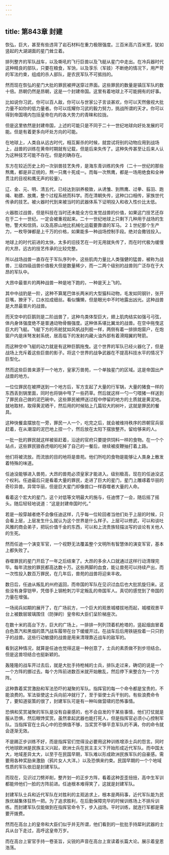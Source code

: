 ```yaml
---
---
---
```

title: 第843章 封建
---



恢弘，巨大，甚至有些违背了岩石材料在重力极限强度。三百米高六百米宽，犹如竖起的大湖湖面的星门耸立着。

排列整齐的军队战车，以及嘶吼的飞行巨兽以及飞艇从星门中走出。在冷兵器时代这种精良的部队，只要在粮食，军饷，以及享乐（军妓）不断绝的情况下，用严苛的军法约束，组成的杀人部队，是农民军队不可抵挡的。

然而现在恢弘的星门大批的罪民被押送穿过界面。这些罪民的数量是镇压军队的数十倍。昂朝仍然是昂朝，这是一个封建帝国。这里有着地球上不可能拥有的好事。

比如说你习武，你可以百人敌，你可以与世家公子言谈甚欢，你可以天然傲视大批力量不如你的低力量者。你可以炫耀你习武的毅力努力，挑战所谓的天才。你可以得到帝国境内包括皇帝在内的各大势力的青睐和拉拢。

但是这里依然是封建帝国，上述的可能只是不同于二十一世纪地球向好处发展的可能。但是有着更多向坏处方向的可能。

在地球上，人类自从远古时代，相互厮杀的时候，就尝试将别的动物应用到战场上，战兽的训练在黄帝时期就有记载，但是后来失传了。这种失传甚至让后来人认为这种技艺可能不存在。但是的确存在。

东方在较近历史上的一次驯兽技艺失传，是海东青训练的失传（二十一世纪的那些熬鹰，都是非正统的，熬一只鹰十死成一。而每一次熬鹰，都是一场用绝食和全神贯注的目视和鹰无声的较量）。

辽、金、元、明、清五代，已经达到驯养极致，从诱雏、到熬鹰、过拳、翦羽、跑绳、勒膘、放鹰，整个过程系统而科学。而在清朝失传，这种口口相传，家族世代传承的技艺。被火器时代到来被当时的武器体系下证明投入和收入性价比太低。

火器胜过战兽，但是科技在当时还未能全方位发觉战兽的价值，如果这门技艺还存在于二十一世纪。一定会被重视起来。二十一世纪地球上只剩下几种用于战场的生物，警犬和信鸽，以及高原山地比机械化运载要靠谱的军马。２１世纪那个生产力，一枚导弹都是上千万的价格，如果能多一种战场控制手段。绝对会撒钱投入。

地球上的时代前进的太快，太多的旧技艺在一时无用就失传了，而在时代极为缓慢的大昂，远古的技艺传承的比较完整。

所以战场战兽一直存在于军队序列中，这些肌肉力量比人类强健的猛兽，被称为战兽，三级四级战兽价值极大但是数量稀少，而一二两个级别的战兽则广泛存在于大昂的军队中。

大昂中最普片的两种战兽一种是地下跑的，一种是天上飞的。

其中中战豹是一阶，这种不算尾巴体长两米的大型猫科动物，毛发如同钢针，张开巨嘴，獠牙下，口水拉成细丝。看似慵懒，但是眼光中不时地露出凶光。这种战兽是大昂最普片的战兽。

而天空中的巨鹅则是二阶战兽了，这种鸟类体型巨大，翅上肌肉结实如强弓弓弦，体内身体强度绝不是普通动物骨骼强度。这种体系堪比翼龙的战兽。在空中拖曳这巨大的飞艇。飞艇下方的吊舱犹如风帆战列舰一样，两侧有着一排排炮窗户，在炮窗户内是床弩发射系统，居高临下的发射内藏火油外部有着滑翔翼的弩箭。

而这种空中飞艇的动力就是有这种巨鹅拖曳。这个世界的军队已经火器化了，但是战场上充斥着这些巨兽的影子。将这个世界的战争武器在不提高科技水平的情况下巨型化。

然而这些巨兽来源于一个地方，皇家万兽苑，一个单独星门的区域。这是帝国出产战兽的地方。

一位位罪民在被押送到一个地方后，军方支起了大量的行军锅，大量的猪食一样的东西丢到锅里面，同时也将锅中甩了一些药草。然后就这样一勺一勺喂猪一样送到了罪民自己做的泥巴碗中。这些罪民被押送过程中停留的地方的土质就是黄泥地。就地取材，取得黄泥晒干，然后用的时候贴上几篇较大的树叶，这就是罪民的餐具。

这种快餐盒摆放在一旁，罪民一人一个，吃完之后，就会被维持秩序的昂朝官兵驱赶着，在从潮湿的泥巴地上捏一个，然后放在太阳下摆放整齐。留给够来的人。

一批一批的罪民就这样被驱赶着，沿途的官府只要提供饲料一样的食物。在一个个站点，这些罪民狼吞虎咽的吃掉了自己的一餐后，继续被皮鞭抽打着上路。

他们将被流放。而流放的目的地将是兽苑。他们所吃的食物是能够让人类身上散发着特殊的味道。

任迪没能够进入兽苑，大昂的兽苑必须皇家才能进入。级别极高，现在的任迪没这个权利。任迪最后只是看着大量的罪民，走进了巨大的星门，星门上雕琢着华丽的奇珍异兽。异常华丽，但是巨大星门却像兽口一样吞噬者大量的人命。

看着这个宏大的星门，这个对低等文明最大的施与，任迪愣了一会，随后摇了摇头。随后轻轻地说道：“这是封建帝国时代。”

若是一般穿越者绝不会像任迪这样，几乎每一位轮回者当他们处于上层的时候，只会看上层，上层发生什么就认为这个世界是什么样子。上层可以修武，可以和谈吐风雅的商会弟子，把玩价值千金的东西，可以和上流贵族轻描淡写的谈论有关他人的生死。

然而任迪一个演变军官，一个视野无法覆盖整个文明所有智慧体的演变军官，基本上都失败了。

吞噬罪民的星门开启了一年之后结束了。大昂的多余人口就通过这样行动清理完毕。每年流放的罪民都高达数十万。这些两脚的血食，能让兽苑可以持续产出，而一次性投入数百万罪民，在几年后，兽苑的战兽将迎来丰收。

数日后，任迪从叛乱的州府返回，而帝国的军队在见识过血后也大批凯旋归来。这些没有身穿铠甲，凭借手上钢枪刺刀平定叛乱的帝国军人。真切的感觉到了帝国的力量在增强。

一场阅兵如期的展开了，在广场前方，一个巨大的观景城楼拔地而起，城楼观景平台上被数层玻璃围住（防弹的）皇帝和大臣们呈阶梯座次。

在数十米的高台下方，巨大的广场上，一排排一列列顶着机枪塔的，竖起烟囱冒着白色蒸汽和黑烟的蒸汽战车履带在台下缓缓开过。在战车后后用铁链拴着一只只豹子的战兽。这些行动敏捷的战兽是用来清理靠近战车的敌军的。

看到这种情况，就算是任迪也觉得这是一种创意了，士兵的素质做不到步坦结合。但是这兽坦结合也挺新颖的。

轰隆隆的战车开过去后，就是大批手持枪械的士兵，排队走过来，确切的说是一个一个方阵的挪过去。每个方阵前进数百米就开始散乱，然后停下来整合为一个方阵。

这种靠着奖赏激励和军法恐吓的凝聚的军队。指挥官的每一个命令都是宝贵的，不能浪费的。军法驱使这士兵向前冲就行了，至于驱使士兵干别的。有些浪费命令了，要知道驱策的很了，封建军队可是有一种叫做营啸的恐怖事情。

恐惧和奖赏凝聚的军队是没有自豪感的，也不会自发的干某些事情，他们打仗就是服从恐惧，然后眼馋奖赏。虽然拿起武器也能打死人，但是指挥官必须小心控制军队。当指挥官在士兵心中的恐惧值不够，当奖赏不够平息军队的不满，你的命令就会逐渐无效。

不是踢正步训练不好，而是指挥官们觉得没必要用这种训练增添士兵的怨言。同时代地球欧洲是民族主义兴起，欧洲士兵在民主主义下开始形成近代军队。而中国太大，地域差异太大，以至于在民国早期，军队难以形成欧洲民族军队的自豪感。需要用各种奖励来激励（鸦片女人大洋。）以及恐惧来约束。民国早期的一个个地域性质的军队依旧是封建军队。

而现在，见识过刀劈斧削，整齐划一的正步方阵，看着这种歪歪扭扭，高中生军训都能帅他们一脸的方阵前进。任迪根本难得笑了，这就是封建军队。

封建军队士兵和近代军队在对胜利的主观追求上，根本是两码事，近代军队能为民族优越集体狂热一把。为了追求胜利，在后勤保障完毕的时候训练场上不排斥训练。而封建军队仅能做到在指挥官命令下，步入战场。平时训练，就连行军都是需要开拨费。

然而在高台上的皇帝和大臣们似乎并无所谓，他们看到的一批批手持犀利武器的士兵从台下走过，高呼这皇帝万岁。

而在高台上宦官手持一卷圣旨，尖锐的声音在高台上宣读着长篇大论。展示着皇恩浩荡。